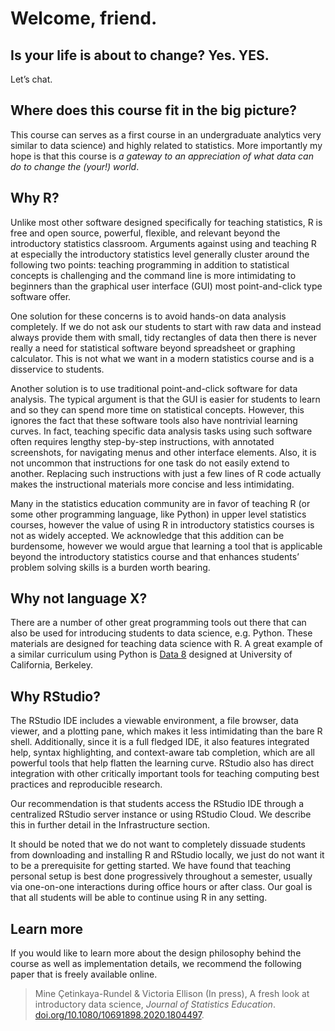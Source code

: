 # Welcome, friend.

## Is your life is about to change?  Yes.  YES.
Let's chat.

## Where does this course fit in the big picture?

This course can serves as a first course in an undergraduate analytics very similar to data science) and highly related to statistics. More importantly my hope is that this course is *a gateway to an appreciation of what data can do to change the (your!) world*.

## Why R?

Unlike most other software designed specifically for teaching statistics, R is free and open source, powerful, flexible, and relevant beyond the introductory statistics classroom.
Arguments against using and teaching R at especially the introductory statistics level generally cluster around the following two points: teaching programming in addition to statistical concepts is challenging and the command line is more intimidating to beginners than the graphical user interface (GUI) most point-and-click type software offer.

One solution for these concerns is to avoid hands-on data analysis completely.
If we do not ask our students to start with raw data and instead always provide them with small, tidy rectangles of data then there is never really a need for statistical software beyond spreadsheet or graphing calculator.
This is not what we want in a modern statistics course and is a disservice to students.

Another solution is to use traditional point-and-click software for data analysis.
The typical argument is that the GUI is easier for students to learn and so they can spend more time on statistical concepts.
However, this ignores the fact that these software tools also have nontrivial learning curves.
In fact, teaching specific data analysis tasks using such software often requires lengthy step-by-step instructions, with annotated screenshots, for navigating menus and other interface elements.
Also, it is not uncommon that instructions for one task do not easily extend to another.
Replacing such instructions with just a few lines of R code actually makes the instructional materials more concise and less intimidating.

Many in the statistics education community are in favor of teaching R (or some other programming language, like Python) in upper level statistics courses, however the value of using R in introductory statistics courses is not as widely accepted.
We acknowledge that this addition can be burdensome, however we would argue that learning a tool that is applicable beyond the introductory statistics course and that enhances students' problem solving skills is a burden worth bearing.

## Why not language X?

There are a number of other great programming tools out there that can also be used for introducing students to data science, e.g.
Python.
These materials are designed for teaching data science with R.
A great example of a similar curriculum using Python is [Data 8](http://data8.org/) designed at University of California, Berkeley.

## Why RStudio?

The RStudio IDE includes a viewable environment, a file browser, data viewer, and a plotting pane, which makes it less intimidating than the bare R shell.
Additionally, since it is a full fledged IDE, it also features integrated help, syntax highlighting, and context-aware tab completion, which are all powerful tools that help flatten the learning curve.
RStudio also has direct integration with other critically important tools for teaching computing best practices and reproducible research.

Our recommendation is that students access the RStudio IDE through a centralized RStudio server instance or using RStudio Cloud.
We describe this in further detail in the Infrastructure section.

It should be noted that we do not want to completely dissuade students from downloading and installing R and RStudio locally, we just do not want it to be a prerequisite for getting started.
We have found that teaching personal setup is best done progressively throughout a semester, usually via one-on-one interactions during office hours or after class.
Our goal is that all students will be able to continue using R in any setting.

## Learn more

If you would like to learn more about the design philosophy behind the course as well as implementation details, we recommend the following paper that is freely available online.

> Mine Çetinkaya-Rundel & Victoria Ellison (In press), A fresh look at introductory data science, *Journal of Statistics Education*.
> [doi.org/10.1080/10691898.2020.1804497](https://doi.org/10.1080/10691898.2020.1804497).
